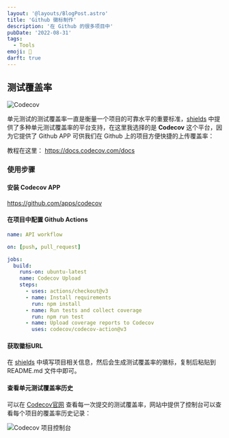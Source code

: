 ```yaml
---
layout: '@layouts/BlogPost.astro'
title: 'Github 徽标制作'
description: '在 Github 的很多项目中'
pubDate: '2022-08-31'
tags:
  - Tools
emoji: 🎨
darft: true
---
```


## 测试覆盖率

![Codecov](https://img.shields.io/codecov/c/github/langliu/text-color)

单元测试的测试覆盖率一直是衡量一个项目的可靠水平的重要标准，[shields](https://shields.io/category/coverage) 中提供了多种单元测试覆盖率的平台支持，在这里我选择的是 **Codecov** 这个平台，因为它提供了 Github APP 可供我们在 Github 上的项目方便快捷的上传覆盖率：

教程在这里：
https://docs.codecov.com/docs

### 使用步骤

#### 安装 Codecov APP

https://github.com/apps/codecov

#### 在项目中配置 Github Actions

```yaml
name: API workflow

on: [push, pull_request]

jobs:
  build:
    runs-on: ubuntu-latest
    name: Codecov Upload
    steps:
      - uses: actions/checkout@v3
      - name: Install requirements
        run: npm install
      - name: Run tests and collect coverage
        run: npm run test
      - name: Upload coverage reports to Codecov
        uses: codecov/codecov-action@v3
```

#### 获取徽标URL

在 [shields](https://shields.io/category/coverage) 中填写项目相关信息，然后会生成测试覆盖率的徽标，复制后粘贴到 README.md 文件中即可。

#### 查看单元测试覆盖率历史

可以在 [Codecov官网](https://app.codecov.io/) 查看每一次提交的测试覆盖率，网站中提供了控制台可以查看每个项目的覆盖率历史记录：

![Codecov 项目控制台](/codecov.jpg)